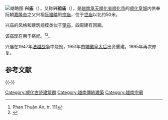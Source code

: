 [[File:Hưng_Miếu.jpg|缩略图]]
{{coord|16.467|107.576|type:landmark_region:VN|display=title}}
'''兴庙'''（{{vie|v='''Hưng Miếu'''|hn=興廟}}），又称'''兴祖庙'''（{{vie|v='''Hưng Tổ Miếu'''|hn=興祖廟}}），是[[越南|越南]][[承天順化省|承天順化省]][[顺化市|顺化市]]的[[顺化皇城|顺化皇城]]内供奉阮朝[[嘉隆帝|嘉隆帝]]之父兴祖[[阮福㫻|阮福㫻]]的[[宗庙|宗庙]]，位于[[世庙|世庙]]以北约50米。

兴庙的风格和建筑规模类似于[[肇庙|肇庙]]，四周建有回廊。

该庙现在用于祭祀。<ref name=An111>Phan Thuận An, tr. 111</ref><ref name=hue>{{vi}}{{Cite web|url=http://www.hueworldheritage.org.vn/quanthe/hoangthanh/Hungmieu.asp|title=Hưng Miếu|accessdate=2008-04-16|work=Quần thể di tích Huế|publisher=Trung tâm Bảo tồn di tích Cố đô Huế|language=|deadurl=yes|archiveurl=https://web.archive.org/web/20110824064048/http://www.hueworldheritage.org.vn/quanthe/hoangthanh/Hungmieu.asp|archivedate=2011-08-24}}</ref>。

兴庙在1947年[[法越战争|法越战争]]中烧毁，1951年由[[端徽皇太后|端徽皇太后]]出资重建。1995年再次修复。

== 参考文献 ==
{{Reflist}}

{{-}}
{{顺化古迹建筑群}}

[[Category:顺化古迹建筑群|Category:顺化古迹建筑群]]
[[Category:越南傳統建築|Category:越南傳統建築]]
[[Category:越南宗廟|Category:越南宗廟]]